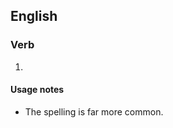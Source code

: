 ==English==

===Verb===
{{head|en|verb form}}

# {{present participle of|humbug|lang=en|nocat=1}}

====Usage notes====
* The spelling {{m|en|humbugging}} is far more common.